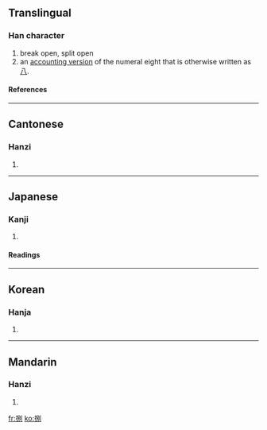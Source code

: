 ==Translingual==
===Han character===
{{Han char|rn=64|rad=手|as=07|sn=10|four=5200<sub>0</sub>|canj=手口尸弓 (QRSN)}}
# break open, split open
# an [[:w:Chinese numbers#Numeral characters|accounting version]] of the numeral eight that is otherwise written as [[八]].
====References====
{{Han ref|kx=0433.180|dkj=12141|dj=0783.010|hdz=31883.050|uh=634C|ud=25420|bh=AEC3|bd=44739}}
----

==Cantonese==
===Hanzi===
{{yue-hanzi|jyut=|y=baat3}}
# {{defn|Cantonese}}
----
==Japanese==
===Kanji===
{{ja-kanji|grade=|rs=手07}}
# {{defn|Japanese}} 
====Readings====
{{ja-readings|on=[[はつ]] (hatsu), [[はち]] (hachi), [[べつ]] (betsu)|kun=[[さばく]] (sabaku), [[さばける]] (sabakeru), [[さばき]] (sabaki)}}
----
==Korean==
===Hanja===
{{ko-hanja|hangeul=팔|eumhun=|rv=pal|mr=p'al|y=phal}}
# {{defn|Korean}}
----
==Mandarin==
===Hanzi===
{{cmn-hanzi|pin=[[bā]] (ba1), [[yuán]] (yuan2)|wg=pa<sup>1</sup>, yüan<sup>2</sup>}}
# {{defn|Mandarin}}

[[fr:捌]]
[[ko:捌]]
